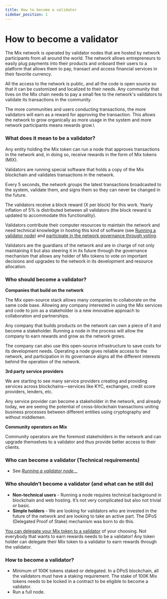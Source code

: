 ```yaml
---
title: How to become a validator
sidebar_position: 1
---
```



# How to become a validator

The Mix network is operated by validator nodes that are hosted by network participants from all around the world. The network allows entrepreneurs to easily plug payments into their products and onboard their users to a platform that allows them to pay, transact and access financial services in their favorite currency. 

All the access to the network is public, and all the code is open source so that it can be customized and localized to their needs. Any community that lives on the Mix chain needs to pay a small fee to the network's validators to validate its transactions in the community.

The more communities and users conducting transactions, the more validators will earn as a reward for approving the transaction. This allows the network to grow organically as more usage in the system and more network participants means rewards grow.\\

### What does it mean to be a validator?

Any entity holding the Mix token can run a node that approves transactions in the network and, in doing so, receive rewards in the form of Mix tokens (MIX).

Validators are running special software that holds a copy of the Mix blockchain and validates transactions in the network.

Every 5 seconds, the network groups the latest transactions broadcasted to the system, validate them, and signs them so they can never be changed in the future.

The validators receive a block reward (X per block) for this work. Yearly inflation of 5% is distributed between all validators (the block reward is updated to accommodate this functionality).

Validators contribute their computer resources to maintain the network and need technical knowledge in hosting this kind of software (see [Running a validator node](getting-started-as-a-validator-on-fuse-mainnet.mdx)) and [participate in the network governance through voting](../../basics/intro-to-fuse/fuse-governance-and-development/).

Validators are the guardians of the network and are in charge of not only maintaining it but also steering it in its future through the governance mechanism that allows any holder of Mix tokens to vote on important decisions and upgrades to the network in its development and resource allocation.

### Who should become a validator?

**Companies that build on the network** 

The Mix open-source stack allows many companies to collaborate on the same code base. Allowing any company interested in using the Mix services and code to join as a stakeholder is a new innovative approach to collaboration and partnerships.

Any company that builds products on the network can own a piece of it and become a stakeholder. Running a node in the process will allow the company to earn rewards and grow as the network grows.

The company can also use this open-source infrastructure to save costs for its development needs. Operating a node gives reliable access to the network, and participation in its governance aligns all the different interests behind the operation of the network.

**3rd party service providers**

We are starting to see many service providers creating and providing services across blockchains—services like KYC, exchanges, credit score providers, lenders, etc.

Any service provider can become a stakeholder in the network, and already today, we are seeing the potential of cross-blockchain transactions uniting business processes between different entities using cryptography and without middlemen.

**Community operators on Mix**

Community operators are the foremost stakeholders in the network and can upgrade themselves to a validator and thus provide better access to their clients. 

### Who can become a validator (Technical requirements)

* See *[Running a validator node](getting-started-as-a-validator-on-fuse-mainnet.mdx)*\_\_

### Who shouldn’t become a validator (and what can he still do)

* **Non-technical users** - Running a node requires technical background in blockchain and web hosting. It’s not very complicated but also not trivial or basic.
* **Simple holders** - We are looking for validators who are invested in the future of the network and are looking to take an active part. The DPoS (Delegated Proof of Stake) mechanism was born to do this.

[You can delegate your Mix token to a validator](../participating-in-network-consensus/stake-delegate-and-withdraw.mdx) of your choosing. Not everybody that wants to earn rewards needs to be a validator! Any token holder can delegate their Mix token to a validator to earn rewards through the validator.

### How to become a validator?

* Minimum of 100K tokens staked or delegated. In a DPoS blockchain, all the validators must have a staking requirement. The stake of 100K Mix tokens needs to be locked in a contract to be eligible to become a validator.
* Run a full node.
